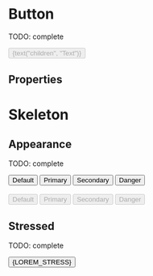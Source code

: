 


<Meta title="Atoms/Button" component={Button} />

# Button

TODO: complete

<Preview>
  <Story name="default" parameters={{ decorators: [withKnobs, withA11y] }}>
    <Button
      ariaLabel={text("aria-label", "aria-label")}
      icon={ArrowRightIcon}
      iconPosition={select("iconPosition", ["start", "end"])}
      iconSize={select("iconSize", ["small", "medium", "large"])}
      appearance={select("appearance", [
        "default",
        "primary",
        "secondary",
        "danger",
      ])}
      disabled={boolean("disabled", false)}
      onClick={action("onClick")}
      spinner={boolean("spinner", false)}
    >
      {text("children", "Text")}
    </Button>
  </Story>
</Preview>

## Properties

<Props of={Button} />

# Skeleton

<Preview>
  <Story name="skeleton" parameters={{ decorators: [withKnobs, withA11y] }}>
    <Button.Skeleton />
  </Story>
</Preview>

## Appearance

TODO: complete

<Preview withToolbar>
  <Story name="appearance">
    <div>
      <div className="separate">
        <Button appearance="default"> Default </Button>
        <Button appearance="primary"> Primary </Button>
        <Button appearance="secondary"> Secondary </Button>
        <Button appearance="danger"> Danger </Button>
      </div>
      <br />
      <div className="separate">
        <Button appearance="default" disabled>
          Default
        </Button>
        <Button appearance="primary" disabled>
          Primary
        </Button>
        <Button appearance="secondary" disabled>
          Secondary
        </Button>
        <Button appearance="danger" disabled>
          Danger
        </Button>
      </div>
    </div>
  </Story>
</Preview>

## Stressed

TODO: complete

<Preview withToolbar>
  <Story name="stressed">
    <Button icon={ExternalLinkIcon} iconPosition="end">
      {LOREM_STRESS}
    </Button>
  </Story>
</Preview>
